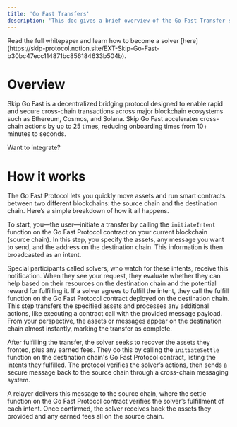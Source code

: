 ```yaml
---
title: 'Go Fast Transfers'
description: 'This doc gives a brief overview of the Go Fast Transfer system'
---
```


<Info>
Read the full whitepaper and learn how to become a solver [here](https://skip-protocol.notion.site/EXT-Skip-Go-Fast-b30bc47ecc114871bc856184633b504b).
</Info>

# Overview
Skip Go Fast is a decentralized bridging protocol designed to enable rapid and secure cross-chain transactions across major blockchain ecosystems such as Ethereum, Cosmos, and Solana. Skip Go Fast accelerates cross-chain actions by up to 25 times, reducing onboarding times from 10+ minutes to seconds.

<Info>

Want to integrate? 

</Info>

# How it works
The Go Fast Protocol lets you quickly move assets and run smart contracts between two different blockchains: the source chain and the destination chain. Here’s a simple breakdown of how it all happens.

To start, you—the user—initiate a transfer by calling the `initiateIntent` function on the Go Fast Protocol contract on your current blockchain (source chain). In this step, you specify the assets, any message you want to send, and the address on the destination chain. This information is then broadcasted as an intent.

Special participants called solvers, who watch for these intents, receive this notification. When they see your request, they evaluate whether they can help based on their resources on the destination chain and the potential reward for fulfilling it. If a solver agrees to fulfill the intent, they call the fulfill function on the Go Fast Protocol contract deployed on the destination chain. This step transfers the specified assets and processes any additional actions, like executing a contract call with the provided message payload. From your perspective, the assets or messages appear on the destination chain almost instantly, marking the transfer as complete.

After fulfilling the transfer, the solver seeks to recover the assets they fronted, plus any earned fees. They do this by calling the `initiateSettle` function on the destination chain's Go Fast Protocol contract, listing the intents they fulfilled. The protocol verifies the solver’s actions, then sends a secure message back to the source chain through a cross-chain messaging system.

A relayer delivers this message to the source chain, where the settle function on the Go Fast Protocol contract verifies the solver’s fulfillment of each intent. Once confirmed, the solver receives back the assets they provided and any earned fees all on the source chain.
